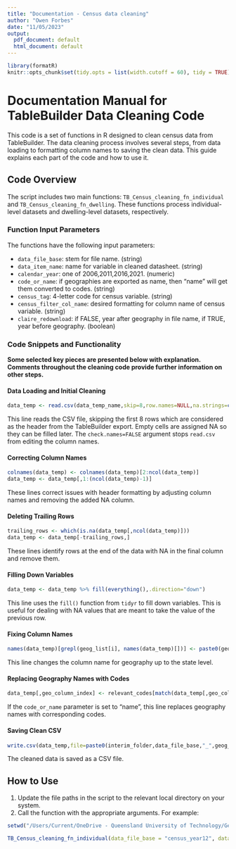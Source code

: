 ---
title: "Documentation - Census data cleaning"
author: "Owen Forbes"
date: "11/05/2023"
output:
  pdf_document: default
  html_document: default
---


```{r setup, echo = F}

library(formatR)
knitr::opts_chunk$set(tidy.opts = list(width.cutoff = 60), tidy = TRUE)
```

# Documentation Manual for TableBuilder Data Cleaning Code

This code is a set of functions in R designed to clean census data from TableBuilder. The data cleaning process involves several steps, from data loading to formatting column names to saving the clean data. This guide explains each part of the code and how to use it.

## Code Overview

The script includes two main functions: `TB_Census_cleaning_fn_individual` and `TB_Census_cleaning_fn_dwelling`. These functions process individual-level datasets and dwelling-level datasets, respectively.

### Function Input Parameters

The functions have the following input parameters:

- `data_file_base`: stem for file name. (string)
- `data_item_name`: name for variable in cleaned datasheet. (string)
- `calendar_year`: one of 2006,2011,2016,2021. (numeric)
- `code_or_name`: if geographies are exported as name, then "name" will get them converted to codes. (string)
- `census_tag`: 4-letter code for census variable. (string)
- `census_filter_col_name`: desired formatting for column name of census variable. (string)
- `claire_redownload`: if FALSE, year after geography in file name, if TRUE, year before geography. (boolean)


### Code Snippets and Functionality

**Some selected key pieces are presented below with explanation. Comments throughout the cleaning code provide further information on other steps.**

#### Data Loading and Initial Cleaning
```{r eval = F}
data_temp <- read.csv(data_temp_name,skip=8,row.names=NULL,na.strings=c("","NA"), check.names=FALSE)
```
This line reads the CSV file, skipping the first 8 rows which are considered as the header from the TableBuilder export. Empty cells are assigned NA so they can be filled later. The `check.names=FALSE` argument stops `read.csv` from editing the column names.

#### Correcting Column Names
```{r eval = F}
colnames(data_temp) <- colnames(data_temp)[2:ncol(data_temp)] 
data_temp <- data_temp[,1:(ncol(data_temp)-1)]
```
These lines correct issues with header formatting by adjusting column names and removing the added NA column.

#### Deleting Trailing Rows
```{r eval = F}
trailing_rows <- which(is.na(data_temp[,ncol(data_temp)])) 
data_temp <- data_temp[-trailing_rows,]
```
These lines identify rows at the end of the data with NA in the final column and remove them.

#### Filling Down Variables
```{r eval = F}
data_temp <- data_temp %>% fill(everything(),.direction="down")
```
This line uses the `fill()` function from `tidyr` to fill down variables. This is useful for dealing with NA values that are meant to take the value of the previous row.

#### Fixing Column Names
```{r eval = F}
names(data_temp)[grepl(geog_list[i], names(data_temp)[])] <- paste0(geog_list[i],"_CODE_",calendar_year)
```
This line changes the column name for geography up to the state level.

#### Replacing Geography Names with Codes
```{r eval = F}
data_temp[,geo_column_index] <- relevant_codes[match(data_temp[,geo_column_index],relevant_names)]
```
If the `code_or_name` parameter is set to "name", this line replaces geography names with corresponding codes.

#### Saving Clean CSV
```{r eval = F}
write.csv(data_temp,file=paste0(interim_folder,data_file_base,"_",geog_list[i],"_",calendar_year,"_INTERIM.csv"),row.names=FALSE)
```
The cleaned data is saved as a CSV file.

## How to Use

1. Update the file paths in the script to the relevant local directory on your system.
2. Call the function with the appropriate arguments. For example:

```{r eval = F}

setwd("/Users/Current/OneDrive - Queensland University of Technology/General - ACWA_QUT/Data_Collections_RAW/public_data/TableBuilder_Data/Census/Census_2006")

TB_Census_cleaning_fn_individual(data_file_base = "census_year12", data_item_name ="completed_year12", calendar_year=2006,code_or_name = "code", census_tag = "HSCP", census_filter_col_name = "hscp_highest_year_of_school_completed")

```